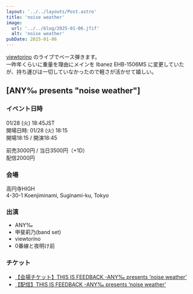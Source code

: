 ```yaml
---
layout: '../../layouts/Post.astro'
title: 'noise weather'
image:
  url: '../../blog/2025-01-06.jfif'
  alt: 'noise weather'
pubDate: 2025-01-06
---
```


[viewtorino](https://viewtorino.com/) のライブでベース弾きます。  
一昨年くらいに重量を理由にメインを Ibanez EHB-1506MS に変更していたが、持ち運びは一切していなかったので軽さが活かせて嬉しい。

## [ANY‰ presents "noise weather"]

### イベント日時

01/28 (火) 18:45JST  
開場日時: 01/28 (火) 18:15  
開場18:15 / 開演18:45

前売3000円 / 当日3500円（+1D）  
配信2000円

### 会場

高円寺HIGH  
4-30-1 Koenjiminami, Suginami-ku, Tokyo

### 出演

- ANY‰
- 甲斐莉乃(band set)
- viewtorino
- 0番線と夜明け前

### チケット

- [【会場チケット】THIS IS FEEDBACK -ANY‰ presents ‘noise weather’](https://koenjihigh.zaiko.io/item/368255)
- [【配信】THIS IS FEEDBACK -ANY‰ presents ‘noise weather’](https://koenjihigh.zaiko.io/item/367793)
